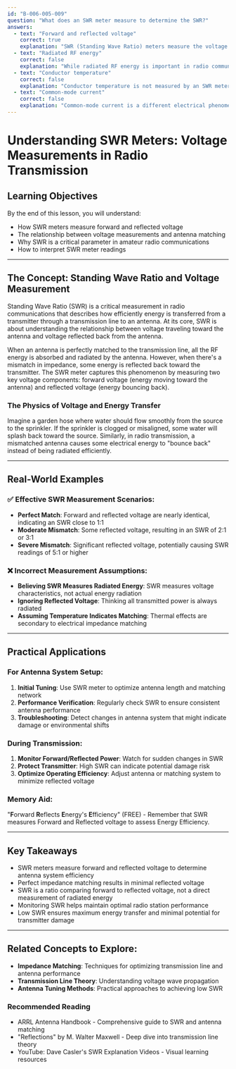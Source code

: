 ```yaml
---
id: "B-006-005-009"
question: "What does an SWR meter measure to determine the SWR?"
answers:
  - text: "Forward and reflected voltage"
    correct: true
    explanation: "SWR (Standing Wave Ratio) meters measure the voltage of the RF signal traveling toward the antenna (forward voltage) and the voltage of the signal reflected back from the antenna (reflected voltage). By comparing these two voltage measurements, the meter can calculate the standing wave ratio, which indicates how well the antenna is matched to the transmission line and transmitter output."
  - text: "Radiated RF energy"
    correct: false
    explanation: "While radiated RF energy is important in radio communications, an SWR meter does not directly measure the energy radiating from an antenna. Instead, it measures the electrical characteristics of the signal traveling through the transmission line by analyzing forward and reflected voltage."
  - text: "Conductor temperature"
    correct: false
    explanation: "Conductor temperature is not measured by an SWR meter. Temperature can be an indirect result of poor impedance matching, but SWR meters specifically measure electrical voltage characteristics of the transmission line, not thermal properties of conductors."
  - text: "Common-mode current"
    correct: false
    explanation: "Common-mode current is a different electrical phenomenon related to RF transmission, but it is not what an SWR meter directly measures. SWR meters focus on voltage standing waves by comparing forward and reflected voltage in the transmission line."
---
```


# Understanding SWR Meters: Voltage Measurements in Radio Transmission

## Learning Objectives
By the end of this lesson, you will understand:
- How SWR meters measure forward and reflected voltage
- The relationship between voltage measurements and antenna matching
- Why SWR is a critical parameter in amateur radio communications
- How to interpret SWR meter readings

---

## The Concept: Standing Wave Ratio and Voltage Measurement

Standing Wave Ratio (SWR) is a critical measurement in radio communications that describes how efficiently energy is transferred from a transmitter through a transmission line to an antenna. At its core, SWR is about understanding the relationship between voltage traveling toward the antenna and voltage reflected back from the antenna.

When an antenna is perfectly matched to the transmission line, all the RF energy is absorbed and radiated by the antenna. However, when there's a mismatch in impedance, some energy is reflected back toward the transmitter. The SWR meter captures this phenomenon by measuring two key voltage components: forward voltage (energy moving toward the antenna) and reflected voltage (energy bouncing back).

### The Physics of Voltage and Energy Transfer

Imagine a garden hose where water should flow smoothly from the source to the sprinkler. If the sprinkler is clogged or misaligned, some water will splash back toward the source. Similarly, in radio transmission, a mismatched antenna causes some electrical energy to "bounce back" instead of being radiated efficiently.

---

## Real-World Examples

### ✅ Effective SWR Measurement Scenarios:
- **Perfect Match**: Forward and reflected voltage are nearly identical, indicating an SWR close to 1:1
- **Moderate Mismatch**: Some reflected voltage, resulting in an SWR of 2:1 or 3:1
- **Severe Mismatch**: Significant reflected voltage, potentially causing SWR readings of 5:1 or higher

### ❌ Incorrect Measurement Assumptions:
- **Believing SWR Measures Radiated Energy**: SWR measures voltage characteristics, not actual energy radiation
- **Ignoring Reflected Voltage**: Thinking all transmitted power is always radiated
- **Assuming Temperature Indicates Matching**: Thermal effects are secondary to electrical impedance matching

---

## Practical Applications

### For Antenna System Setup:
1. **Initial Tuning**: Use SWR meter to optimize antenna length and matching network
2. **Performance Verification**: Regularly check SWR to ensure consistent antenna performance
3. **Troubleshooting**: Detect changes in antenna system that might indicate damage or environmental shifts

### During Transmission:
1. **Monitor Forward/Reflected Power**: Watch for sudden changes in SWR
2. **Protect Transmitter**: High SWR can indicate potential damage risk
3. **Optimize Operating Efficiency**: Adjust antenna or matching system to minimize reflected voltage

### Memory Aid:
"**F**orward **R**eflects **E**nergy's **E**fficiency" (FREE) - Remember that SWR measures Forward and Reflected voltage to assess Energy Efficiency.

---

## Key Takeaways

- SWR meters measure forward and reflected voltage to determine antenna system efficiency
- Perfect impedance matching results in minimal reflected voltage
- SWR is a ratio comparing forward to reflected voltage, not a direct measurement of radiated energy
- Monitoring SWR helps maintain optimal radio station performance
- Low SWR ensures maximum energy transfer and minimal potential for transmitter damage

---

## Related Concepts to Explore:
- **Impedance Matching**: Techniques for optimizing transmission line and antenna performance
- **Transmission Line Theory**: Understanding voltage wave propagation
- **Antenna Tuning Methods**: Practical approaches to achieving low SWR

### Recommended Reading
- ARRL Antenna Handbook - Comprehensive guide to SWR and antenna matching
- "Reflections" by M. Walter Maxwell - Deep dive into transmission line theory
- YouTube: Dave Casler's SWR Explanation Videos - Visual learning resources